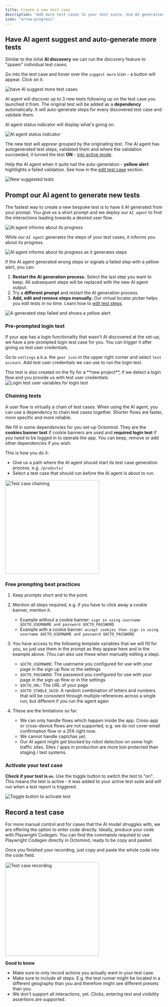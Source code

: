 ```yaml
---
title: Create a new test case
description: "Add more test cases to your test suite. Use AI generation or recording."
icon: "arrow-progress"
---
```


## Have AI agent suggest and auto-generate more tests

Similar to the inital **AI discovery** we can run the discovery feature to "spawn" individual test cases.

Go into the test case and hover over the `suggest more` icon - a button will appear. Click on it.

<Frame caption="Have the AI agent suggest more test cases, 08/2024">
  <img
    src="images/setup/setup-11-suggest-more.png"
    alt="have AI suggest more test cases"
  />
</Frame>

AI agent will discover up to 3 new tests following up on the test case you launched it from. The original test will be added as a **dependency** automatically. It will auto-generate steps for every discovered test case and validate them.

AI agent status indicator will display what's going on.

<Frame caption="AI agent informs what it does, 08/2024">
  <img
    src="images/prompting/suggesting-more-agent-running.png"
    alt="AI agent status indicator"
  />
</Frame>

The new test will apprear grouped by the originating test. The AI agent has autogenerated test steps, validated them and where the validation succeeded, it turned the test **ON** - [into active mode](/execute-test-cases).

Help the AI agent when it quite nail the auto-generation - **yellow alert** hightlights a failed validation. See how in the [edit test case](/edit-test-case) section.

<Frame caption="New suggested tests, 08/2024">
  <img src="images/prompting/suggested-tests.png" alt="New suggested tests" />
</Frame>

## Prompt our AI agent to generate new tests

The fastest way to create a new bespoke test is to have it AI generated from your prompt. You give us a short prompt and we deploy our `AI agent` to find the interactions leading towards a desired user flow.

<Frame caption="Create new test case by prompting the AI agent, screenshot 07/2024">
  <img
    src="images/prompting/create-new-test.png"
    alt="AI agent informs about its progress"
  />
</Frame>

While our `AI agent` generates the steps of your test cases, it informs you about its progress.

<Frame caption="AI agent informs about its progress, screenshot 07/2024">
  <img
    src="images/prompting/AI-Agent-generating-steps.png"
    alt="AI agent informs about its progress as it generates steps"
  />
</Frame>

If the AI agent generated wrong steps or signals a failed step with a yellow alert, you can:

1. **Restart the AI generation process.** Select the last step you want to keep. All subsequent steps will be replaced with the new AI agent output.
2. Try a **different prompt** and restart the AI generation process.
3. **Add, edit and remove steps manually.** Our virtual locator picker helps you edit tests in no time. Learn how to [edit test steps](/edit-test-case.mdx).

<Frame caption="A generated test step failed, hightlighted by yellow alert, screenshot 07/2024">
  <img
    src="images/prompting/failed-test-step.png"
    alt="A generated step failed and shows a yellow alert"
  />
</Frame>

### Pre-prompted login test

If your app has a login functionality that wasn't AI discovered at the set-up, we have a pre-prompted login test case for you. You can trigger it after giving us test user credentials.

Go to `settings` a.k.a. the `gear icon` in the upper right corner and select `test account`. Add test user credentials we can use to run the login test.

<Tip>
This test is also created on the fly for a **new project**, if we detect a login flow and you provide us with test user credentials.

</Tip>

<div class="mt-8" />

<Frame caption="Test user credentials for login test, screenshot 07/2024">
  <img
    src="images/prompting/login-variables.png"
    alt="Login test user variables for login test"
  />
</Frame>

### Chaining tests

A user flow is virtually a chain of test cases. When using the AI agent, you can use a dependency to chain test cases together. Shorter flows are faster, more specific and more reliable.

We fill in some dependencies for you set-up Octomind. They are the **cookies banner test** if cookie banners are used and **required login test** if you need to be logged in to operate the app.
You can keep, remove or add other dependencies if you wish.

This is how you do it:

- Give us a path where the AI agent should start its test case generation process, e.g. `/products/`
- Select a test case that should run before the AI agent is about to run.

<Frame caption="Test case chaining, screenshot 07/2024">
  <img
    src="images/prompting/define-dependency.png"
    alt="Test case chaining"
    width="300px"
  />
</Frame>

<div class="mt-8" />

### Free prompting best practices

1. Keep prompts short and to the point.
2. Mention all steps required, e.g. if you have to click away a cookie banner, mention it.

   - Example without a cookie banner: `sign in using username $OCTO_USERNAME and password $OCTO_PASSWORD`
   - Example with a cookie banner: `accept cookies then sign in using username $OCTO_USERNAME and password $OCTO_PASSWORD`

3. You have access to the following template variables that we will fill for you, so just use them in the prompt as they appear here and in the example above. (You can also use these when manually editing a step).

   - `$OCTO_USERNAME`: The username you configured for use with your page in the sign up flow or the settings
   - `$OCTO_PASSWORD`: The password you configured for use with your page in the sign up flow or in the settings
   - `$OCTO_URL`: The URL of your page
   - `$OCTO_STABLE_UUID`: A random combination of letters and numbers that will be consistent through multiple references across a single run, but different if you run the agent again

4. These are the limitations so far:

   - We can only handle flows which happen inside the app. Cross-app or cross-device flows are not supported, e.g. we do not cover email confirmation flow or a 2FA right now.
   - We cannot handle captchas yet.
   - Our AI agent might get blocked by robot detection on some high traffic sites. Sites / apps in production are more bot-protected than staging / test systems.

### Activate your test case

**Check if your test is `on`.** Use the toggle button to switch the test to "on". This means the test is active - it was added to your active test suite and will run when a test report is triggered.

<Frame caption="Toggle button to activate your test case, screenshot 07/2024">
  <img
    src="images/prompting/toggle-button.png"
    alt="Toggle button to activate test"
  />
</Frame>

## Record a test case

For more manual control and for cases that the AI model struggles with, we are offering the option to enter code directly. Ideally, produce your code with Playwright Codegen.
You can find the commands required to use Playwright Codegen directly in Octomind, ready to be copy and pasted.

Once you finished your recording, just copy and paste the whole code into the code field.

<Frame caption="Test case recording, screenshot 02/2024">
  <img
    src="images/Test-case-recording.png"
    alt="Test case recording"
    width="300px"
  />
</Frame>

<div class="mt-8" />

<Tip>

**Good to know**

- Make sure to only record actions you actually want in your
  test case.
- Make sure to include all steps. E.g. the test runner might be located in a different geography than you and therefore might see different presets than you.
- We don't support all interactions, yet. Clicks, entering text and
  visibility assertions are supported.

</Tip>
